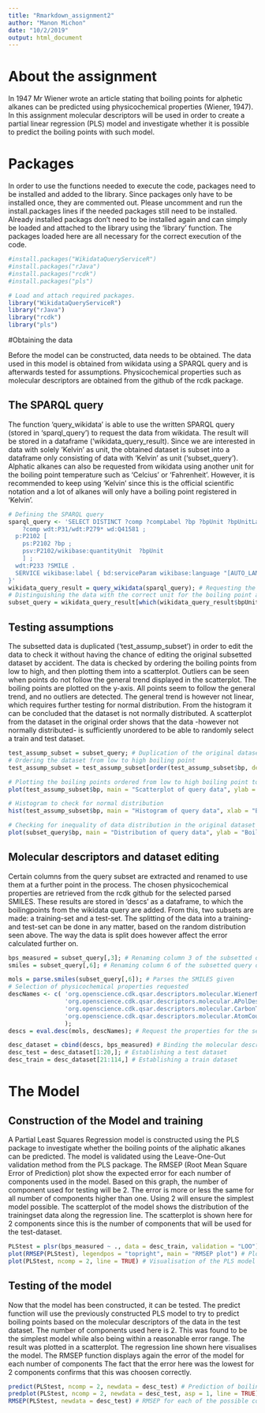 ```yaml
---
title: "Rmarkdown_assignment2"
author: "Manon Michon"
date: "10/2/2019"
output: html_document
---
```

# About the assignment
In 1947 Mr Wiener wrote an article stating that boiling points for alphetic alkanes can be predicted using physicochemical properties (Wiener, 1947). In this assignment molecular descriptors will be used in order to create a partial linear regression (PLS) model and investigate whether it is possible to predict the boiling points with such model.

# Packages

In order to use the functions needed to execute the code, packages need to be installed and added to the library. Since packages only have to be installed once, they are commented out. Please uncomment and run the install.packages lines if the needed packages still need to be installed. Already installed packags don't need to be installed again and can simply be loaded and attached to the library using the 'library' function. The packages loaded here are all necessary for the correct execution of the code.

```r

#install.packages("WikidataQueryServiceR")
#install.packages("rJava")
#install.packages("rcdk")
#install.packages("pls")

# Load and attach required packages. 
library("WikidataQueryServiceR")
library("rJava")
library("rcdk")
library("pls")

```

#Obtaining the data

Before the model can be constructed, data needs to be obtained. The data used in this model is obtained from wikidata using a SPARQL query and is afterwards tested for assumptions. Physicochemical properties such as molecular descriptors are obtained from the github of the rcdk package.

## The SPARQL query

The function 'query_wikidata' is able to use the written SPARQL query (stored in 'sparql_query') to request the data from wikidata. The result will be stored in a dataframe ('wikidata_query_result). Since we are interested in data with solely 'Kelvin' as unit, the obtained dataset is subset into a dataframe only consisting of data with 'Kelvin' as unit ('subset_query').
Alphatic alkanes can also be requested from wikidata using another unit for the boiling point temperature such as 'Celcius' or 'Fahrenheit'. However, it is recommended to keep using 'Kelvin' since this is the official scientific notation and a lot of alkanes will only have a boiling point registered in 'Kelvin'.

``` r
# Defining the SPARQL query
sparql_query <- 'SELECT DISTINCT ?comp ?compLabel ?bp ?bpUnit ?bpUnitLabel ?SMILE WHERE {
    ?comp wdt:P31/wdt:P279* wd:Q41581 ;
  p:P2102 [
    ps:P2102 ?bp ;
    psv:P2102/wikibase:quantityUnit  ?bpUnit
    ] ;
  wdt:P233 ?SMILE .
  SERVICE wikibase:label { bd:serviceParam wikibase:language "[AUTO_LANGUAGE],en". }
}'
wikidata_query_result = query_wikidata(sparql_query); # Requesting the query from the wikidata server
# Distinguishing the data with the correct unit for the boiling point and subsetting that data
subset_query = wikidata_query_result[which(wikidata_query_result$bpUnitLabel == 'kelvin'),]; 
```

## Testing assumptions

The subsetted data is duplicated ('test_assump_subset') in order to edit the data to check it without having the chance of editing the original subsetted dataset by accident. The data is checked by ordering the boiling points from low to high, and then plotting them into a scatterplot. Outliers can be seen when points do not follow the general trend displayed in the scatterplot. The boiling points are plotted on the y-axis. All points seem to follow the general trend, and no outliers are detected. The general trend is however not linear, which requires further testing for normal distribution. From the histogram it can be concluded that the dataset is not normally distributed. A scatterplot from the dataset in the original order shows that the data -however not normally distributed- is sufficiently unordered to be able to randomly select a train and test dataset.

``` r
test_assump_subset = subset_query; # Duplication of the original dataset to be sure the original dataset stays intact
# Ordering the dataset from low to high boiling point
test_assump_subset = test_assump_subset[order(test_assump_subset$bp, decreasing = FALSE),] 

# Plotting the boiling points ordered from low to high boiling point to check for outliers
plot(test_assump_subset$bp, main = "Scatterplot of query data", ylab = "Boiling point") 

# Histogram to check for normal distribution
hist(test_assump_subset$bp, main = "Histogram of query data", xlab = "Boiling point") 

# Checking for inequality of data distribution in the original dataset by plotting the data with no order in boiling point
plot(subset_query$bp, main = "Distribution of query data", ylab = "Boiling point") 

```

## Molecular descriptors and dataset editing

Certain columns from the query subset are extracted and renamed to use them at a further point in the process.
The chosen physicochemical properties are retrieved from the rcdk github for the selected parsed SMILES. These results are stored in 'descs' as a dataframe, to which the boilingpoints from the wikidata query are added. From this, two subsets are made: a training-set and a test-set. The splitting of the data into a training- and test-set can be done in any matter, based on the random distribution seen above. The way the data is split does however affect the error calculated further on.

``` r
bps_measured = subset_query[,3]; # Renaming column 3 of the subsetted query data to further use this column
smiles = subset_query[,6]; # Renaming column 6 of the subsetted query data to further use this column

mols = parse.smiles(subset_query[,6]); # Parses the SMILES given
# Selection of physicochemical properties requested
descNames <- c( 'org.openscience.cdk.qsar.descriptors.molecular.WienerNumbersDescriptor',
                'org.openscience.cdk.qsar.descriptors.molecular.APolDescriptor',
                'org.openscience.cdk.qsar.descriptors.molecular.CarbonTypesDescriptor',
                'org.openscience.cdk.qsar.descriptors.molecular.AtomCountDescriptor'
                );
descs = eval.desc(mols, descNames); # Request the properties for the selected SMILES

desc_dataset = cbind(descs, bps_measured) # Binding the molecular descriptors with boilingpoints
desc_test = desc_dataset[1:20,]; # Establishing a test dataset
desc_train = desc_dataset[21:114,] # Establishing a train dataset
```


# The Model

## Construction of the Model and training

A Partial Least Squares Regression model is constructed using the PLS package to investigate whether the boiling points of the aliphatic alkanes can be predicted. The model is validated using the Leave-One-Out validation method from the PLS package.
The RMSEP (Root Mean Square Error of Prediction) plot show the expected error for each number of components used in the model. Based on this graph, the number of component used for testing will be 2. The error is more or less the same for all number of components higher than one. Using 2 will ensure the simplest model possible.
The scatterplot of the model shows the distribution of the trainingset data along the regression line. The scatterplot is shown here for 2 components since this is the number of components that will be used for the test-dataset.

``` r
PLStest = plsr(bps_measured ~ ., data = desc_train, validation = "LOO"); # Partial Least Square model
plot(RMSEP(PLStest), legendpos = "topright", main = "RMSEP plot") # Plot the error for each amount of latent variables considered
plot(PLStest, ncomp = 2, line = TRUE) # Visualisation of the PLS model
```

## Testing of the model

Now that the model has been constructed, it can be tested. The predict function will use the previously constructed PLS model to try to predict boiling points based on the molecular descriptors of the data in the test dataset. The number of components used here is 2. This was found to be the simplest model while also being within a reasonable error range.
The result was plotted in a scatterplot. The regression line shown here visualises the model.
The RMSEP function displays again the error of the model for each number of components The fact that the error here was the lowest for 2 components confirms that this was choosen correctly.


``` r
predict(PLStest, ncomp = 2, newdata = desc_test) # Prediction of boilingpoints using the test data
predplot(PLStest, ncomp = 2, newdata = desc_test, asp = 1, line = TRUE) # The test data is plotted
RMSEP(PLStest, newdata = desc_test) # RMSEP for each of the possible components for the test dataset
```



